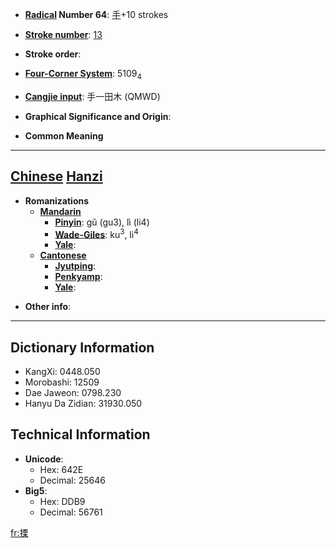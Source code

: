 * '''[[Wiktionary:Chinese radical index| Radical]] Number 64''': [[Wiktionary:Chinese radical index 手|手]]+10 strokes

* '''[[Wiktionary:Chinese total strokes index|Stroke number]]''': [[Wiktionary:Chinese total strokes index 13|13]]

* '''Stroke order''': 

* '''[[Wiktionary:Chinese four corner index|Four-Corner System]]''': 5109<sub>4</sub>

* '''[[Wiktionary:Chinese Cangjie index|Cangjie input]]''': 手一田木 (QMWD)

* '''Graphical Significance and Origin''': 

* '''Common Meaning'''

----

== [[Chinese]] [[Hanzi]] ==

* '''Romanizations'''
** '''[[Mandarin]]'''
*** '''[[Pinyin]]''': gǔ (gu3), lì (li4)
*** '''[[Wade-Giles]]''': ku<sup>3</sup>, li<sup>4</sup>
*** '''[[Yale]]''': 
** '''[[Cantonese]]'''
*** '''[[Jyutping]]''':
*** '''[[Penkyamp]]''': 
*** '''[[Yale]]''': 

* '''Other info''': 

----

== Dictionary Information ==

* KangXi: 0448.050
* Morobashi: 12509
* Dae Jaweon: 0798.230
* Hanyu Da Zidian: 31930.050

== Technical Information ==

* '''Unicode''':
** Hex: 642E
** Decimal: 25646
* '''Big5''':
** Hex: DDB9
** Decimal: 56761

[[fr:搮]]